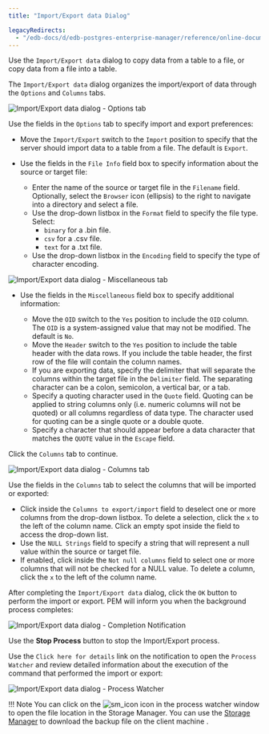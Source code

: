```yaml
---
title: "Import/Export data Dialog"

legacyRedirects:
  - "/edb-docs/d/edb-postgres-enterprise-manager/reference/online-documentation/8.0/import_export_data.html"
---
```


<div id="import_export_data" class="registered_link"></div>

Use the `Import/Export data` dialog to copy data from a table to a file, or copy data from a file into a table.

The `Import/Export data` dialog organizes the import/export of data through the `Options` and `Columns` tabs.

![Import/Export data dialog - Options tab](../images/import_export_options.png)

Use the fields in the `Options` tab to specify import and export preferences:

-   Move the `Import/Export` switch to the `Import` position to specify that the server should import data to a table from a file. The default is `Export`.

-   Use the fields in the `File Info` field box to specify information about the source or target file:

    -   Enter the name of the source or target file in the `Filename` field. Optionally, select the `Browser` icon (ellipsis) to the right to navigate into a directory and select a file.
    -   Use the drop-down listbox in the `Format` field to specify the file type. Select:
        -   `binary` for a .bin file.
        -   `csv` for a .csv file.
        -   `text` for a .txt file.
    -   Use the drop-down listbox in the `Encoding` field to specify the type of character encoding.

![Import/Export data dialog - Miscellaneous tab](../images/import_export_miscellaneous.png)

-   Use the fields in the `Miscellaneous` field box to specify additional information:

    -   Move the `OID` switch to the `Yes` position to include the `OID` column. The `OID` is a system-assigned value that may not be modified. The default is `No`.
    -   Move the `Header` switch to the `Yes` position to include the table header with the data rows. If you include the table header, the first row of the file will contain the column names.
    -   If you are exporting data, specify the delimiter that will separate the columns within the target file in the `Delimiter` field. The separating character can be a colon, semicolon, a vertical bar, or a tab.
    -   Specify a quoting character used in the `Quote` field. Quoting can be applied to string columns only (i.e. numeric columns will not be quoted) or all columns regardless of data type. The character used for quoting can be a single quote or a double quote.
    -   Specify a character that should appear before a data character that matches the `QUOTE` value in the `Escape` field.

Click the `Columns` tab to continue.

![Import/Export data dialog - Columns tab](../images/import_export_columns.png)

Use the fields in the `Columns` tab to select the columns that will be imported or exported:

-   Click inside the `Columns to export/import` field to deselect one or more columns from the drop-down listbox. To delete a selection, click the `x` to the left of the column name. Click an empty spot inside the field to access the drop-down list.
-   Use the `NULL Strings` field to specify a string that will represent a null value within the source or target file.
-   If enabled, click inside the `Not null columns` field to select one or more columns that will not be checked for a NULL value. To delete a column, click the `x` to the left of the column name.

After completing the `Import/Export data` dialog, click the `OK` button to perform the import or export. PEM will inform you when the background process completes:

![Import/Export data dialog - Completion Notification](../images/import_export_complete.png)

Use the **Stop Process** button to stop the Import/Export process.

Use the `Click here for details` link on the notification to open the `Process Watcher` and review detailed information about the execution of the command that performed the import or export:

![Import/Export data dialog - Process Watcher](../images/import_export_pw.png)

!!! Note
    You can click on the ![sm_icon](../images/sm_icon.png) icon in the process watcher window to open the file location in the Storage Manager. You can use the [Storage Manager](05_storage_manager/#storage_manager) to download the backup file on the client machine .
